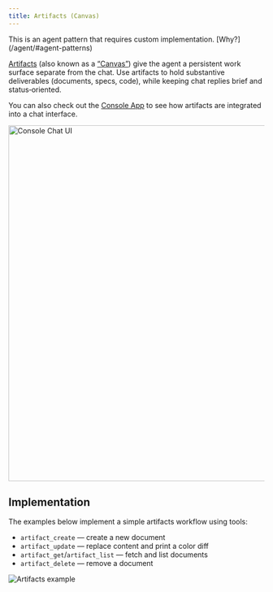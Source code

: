 ```yaml
---
title: Artifacts (Canvas)
---
```



<Aside>
  This is an agent pattern that requires custom implementation. [Why?](/agent/#agent-patterns)
</Aside>

[Artifacts](https://www.anthropic.com/news/build-artifacts) (also known as a [“Canvas”](https://openai.com/index/introducing-canvas/)) give the agent a persistent work surface separate from the chat. Use artifacts to hold substantive deliverables (documents, specs, code), while keeping chat replies brief and status‑oriented.

You can also check out the [Console App](/console/chat) to see how artifacts are integrated into a chat interface.

<Image src={imageConsoleChat} alt="Console Chat UI" width="700" quality="high" />

## Implementation

The examples below implement a simple artifacts workflow using tools:

- `artifact_create` — create a new document
- `artifact_update` — replace content and print a color diff
- `artifact_get`/`artifact_list` — fetch and list documents
- `artifact_delete` — remove a document

![Artifacts example](../../../../assets/examples/artifacts.gif)

<Tabs>
  <TabItem label="TypeScript">
    <Code code={jsArtifactsCode} lang="typescript" title="artifacts.ts" />
  </TabItem>
  <TabItem label="Rust">
    <Code code={rustArtifactsCode} lang="rust" title="artifacts.rs" />
  </TabItem>
  <TabItem label="Go">
    <Code code={goArtifactsCode} lang="go" title="main.go" />
  </TabItem>
</Tabs>

